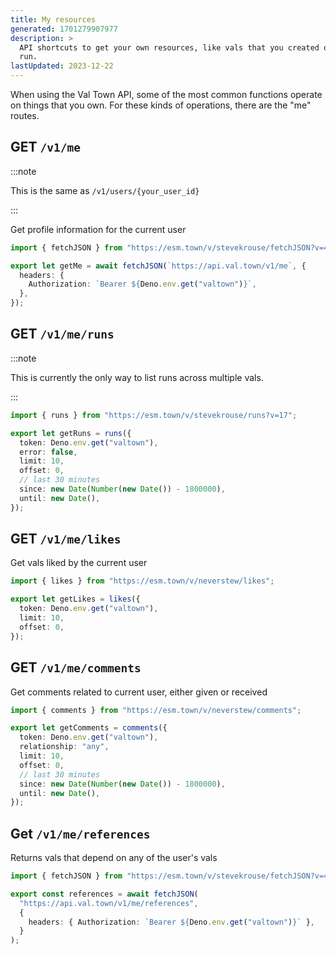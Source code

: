 ```yaml
---
title: My resources
generated: 1701279907977
description: >
  API shortcuts to get your own resources, like vals that you created or have
  run.
lastUpdated: 2023-12-22
---
```


When using the Val Town API, some of the most common functions operate on things
that you own. For these kinds of operations, there are the "me" routes.

## GET `/v1/me`

:::note

This is the same as `/v1/users/{your_user_id}`

:::

Get profile information for the current user

```ts title="Example" val
import { fetchJSON } from "https://esm.town/v/stevekrouse/fetchJSON?v=41";

export let getMe = await fetchJSON(`https://api.val.town/v1/me`, {
  headers: {
    Authorization: `Bearer ${Deno.env.get("valtown")}`,
  },
});
```

## GET `/v1/me/runs`

:::note

This is currently the only way to list runs across multiple vals.

:::

```ts title="Example" val
import { runs } from "https://esm.town/v/stevekrouse/runs?v=17";

export let getRuns = runs({
  token: Deno.env.get("valtown"),
  error: false,
  limit: 10,
  offset: 0,
  // last 30 minutes
  since: new Date(Number(new Date()) - 1800000),
  until: new Date(),
});
```

## GET `/v1/me/likes`

Get vals liked by the current user

```ts title="Example" val
import { likes } from "https://esm.town/v/neverstew/likes";

export let getLikes = likes({
  token: Deno.env.get("valtown"),
  limit: 10,
  offset: 0,
});
```

## GET `/v1/me/comments`

Get comments related to current user, either given or received

```ts title="Example" val
import { comments } from "https://esm.town/v/neverstew/comments";

export let getComments = comments({
  token: Deno.env.get("valtown"),
  relationship: "any",
  limit: 10,
  offset: 0,
  // last 30 minutes
  since: new Date(Number(new Date()) - 1800000),
  until: new Date(),
});
```

## Get `/v1/me/references`

Returns vals that depend on any of the user's vals

```ts title="Example" val
import { fetchJSON } from "https://esm.town/v/stevekrouse/fetchJSON?v=42";

export const references = await fetchJSON(
  "https://api.val.town/v1/me/references",
  {
    headers: { Authorization: `Bearer ${Deno.env.get("valtown")}` },
  }
);
```
